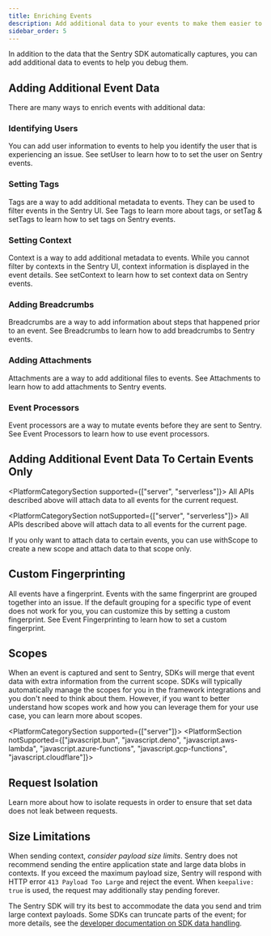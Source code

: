 ```yaml
---
title: Enriching Events
description: Add additional data to your events to make them easier to debug.
sidebar_order: 5
---
```


In addition to the data that the Sentry SDK automatically captures, you can add additional data to events to help you debug them.

## Adding Additional Event Data

There are many ways to enrich events with additional data:

### Identifying Users

You can add user information to events to help you identify the user that is experiencing an issue.
See <PlatformLink to="/apis/#setUser">setUser</PlatformLink> to learn how to to set the user on Sentry events.

### Setting Tags

Tags are a way to add additional metadata to events. They can be used to filter events in the Sentry UI. See <PlatformLink to="/enriching-events/tags/">Tags</PlatformLink> to learn more about tags, or <PlatformLink to="/apis/#setTag">setTag</PlatformLink> & <PlatformLink to="/apis/#setTags">setTags</PlatformLink> to learn how to set tags on Sentry events.

### Setting Context

Context is a way to add additional metadata to events.
While you cannot filter by contexts in the Sentry UI, context information is displayed in the event details.
See <PlatformLink to="/apis/#setContext">setContext</PlatformLink> to learn how to set context data on Sentry events.

### Adding Breadcrumbs

Breadcrumbs are a way to add information about steps that happened prior to an event.
See <PlatformLink to="/enriching-events/breadcrumbs/">Breadcrumbs</PlatformLink> to learn how to add breadcrumbs to Sentry events.

### Adding Attachments

Attachments are a way to add additional files to events.
See <PlatformLink to="/enriching-events/attachments/">Attachments</PlatformLink> to learn how to add attachments to Sentry events.

### Event Processors

Event processors are a way to mutate events before they are sent to Sentry.
See <PlatformLink to='/enriching-events/event-processors'>Event Processors</PlatformLink> to learn how to use event processors.

## Adding Additional Event Data To Certain Events Only

<PlatformCategorySection supported={["server", "serverless"]}>
  All APIs described above will attach data to all events for the current
  request.
</PlatformCategorySection>

<PlatformCategorySection notSupported={["server", "serverless"]}>
  All APIs described above will attach data to all events for the current page.
</PlatformCategorySection>

If you only want to attach data to certain events, you can use <PlatformLink to="/enriching-events/scopes/#using-withscope">withScope</PlatformLink> to create a new scope and attach data to that scope only.

## Custom Fingerprinting

All events have a fingerprint. Events with the same fingerprint are grouped together into an issue. If the default grouping for a specific type of event does not work for you, you can customize this by setting a custom fingerprint. See <PlatformLink to="/enriching-events/fingerprinting/">Event Fingerprinting</PlatformLink> to learn how to set a custom fingerprint.

## Scopes

When an event is captured and sent to Sentry, SDKs will merge that event data with extra information from the current scope. SDKs will typically automatically manage the scopes for you in the framework integrations and you don't need to think about them. However, if you want to better understand how scopes work and how you can leverage them for your use case, you can <PlatformLink to="/enriching-events/scopes/">learn more about scopes</PlatformLink>.

<PlatformCategorySection supported={["server"]}>
<PlatformSection notSupported={["javascript.bun", "javascript.deno", "javascript.aws-lambda", "javascript.azure-functions", "javascript.gcp-functions", "javascript.cloudflare"]}>
## Request Isolation

Learn more about how to <PlatformLink to="/enriching-events/request-isolation/">isolate requests</PlatformLink>
in order to ensure that set data does not leak between requests.
</PlatformSection>
</PlatformCategorySection>

## Size Limitations

When sending context, _consider payload size limits_. Sentry does not recommend sending the entire application state and large data blobs in contexts. If you exceed the maximum payload size, Sentry will respond with HTTP error `413 Payload Too Large` and reject the event. When `keepalive: true` is used, the request may additionally stay pending forever.

The Sentry SDK will try its best to accommodate the data you send and trim large context payloads. Some SDKs can truncate parts of the event; for more details, see the [developer documentation on SDK data handling](https://develop.sentry.dev/sdk/expected-features/data-handling/).
